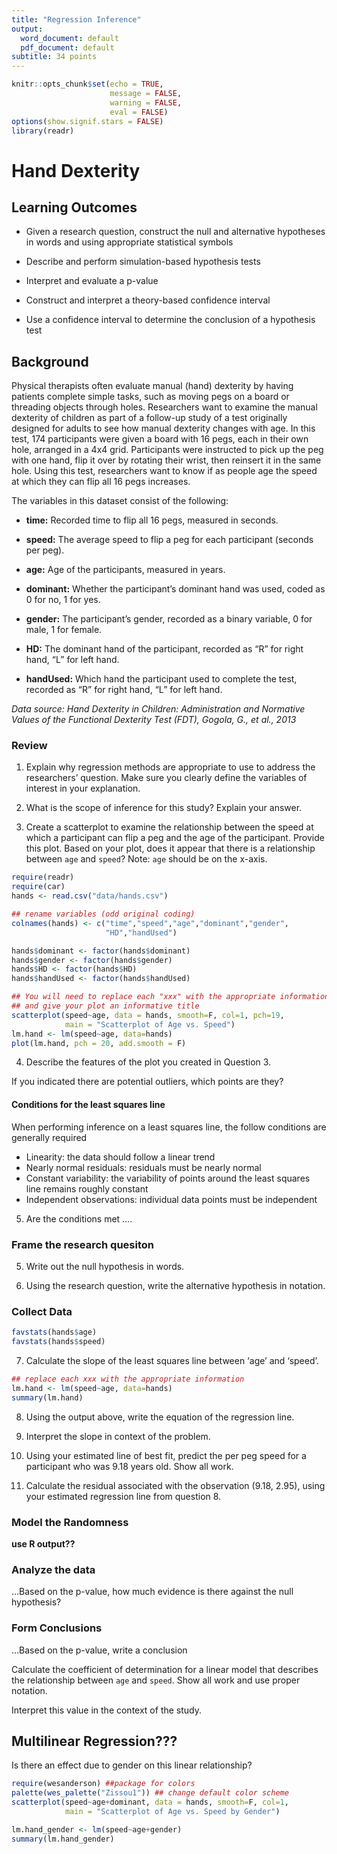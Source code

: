 ```yaml
---
title: "Regression Inference"
output:
  word_document: default
  pdf_document: default
subtitle: 34 points
---
```


```r
knitr::opts_chunk$set(echo = TRUE, 
                      message = FALSE,
                      warning = FALSE,
                      eval = FALSE)
options(show.signif.stars = FALSE)
library(readr)
```

# Hand Dexterity

## Learning Outcomes
* Given a research question, construct the null and alternative hypotheses
  in words and using appropriate statistical symbols
  
* Describe and perform simulation-based hypothesis tests

* Interpret and evaluate a p-value

* Construct and interpret a theory-based confidence interval

* Use a confidence interval to determine the conclusion of a hypothesis test


## Background

Physical therapists often evaluate manual (hand) dexterity by having patients complete simple tasks, such as moving pegs on a board or threading objects through holes. Researchers want to examine the manual dexterity of children as part of a follow-up study of a test originally designed for adults to see how manual dexterity changes with age. In this test, 174 participants were given a board with 16 pegs, each in their own hole, arranged in a 4x4 grid. Participants were instructed to pick up the peg with one hand, flip it over by rotating their wrist, then reinsert it in the same hole. Using this test, researchers want to know if as people age the speed at which they can flip all 16 pegs increases.

The variables in this dataset consist of the following:

- **time:** Recorded time to flip all 16 pegs, measured in seconds.

- **speed:** The average speed to flip a peg for each participant (seconds per peg).

- **age:** Age of the participants, measured in years.

- **dominant:** Whether the participant's dominant hand was used, coded as 0 for no, 1 for yes.

- **gender:** The participant's gender, recorded as a binary variable, 0 for male, 1 for female.

- **HD:** The dominant hand of the participant, recorded as "R" for right hand, "L" for left hand.

- **handUsed:** Which hand the participant used to complete the test, recorded as "R" for right hand, "L" for left hand.

*Data source: Hand Dexterity in Children: Administration and Normative Values of the Functional Dexterity Test (FDT), Gogola, G., et al., 2013*


### Review

1. Explain why regression methods are appropriate to use to address the researchers' question. Make sure you clearly define the variables of interest in your explanation.

\vspace{1in}

2. What is the scope of inference for this study?  Explain your answer. 

\vspace{1in}


3. Create a scatterplot to examine the relationship between the speed at which a participant can flip a peg and the age of the participant. Provide this plot. Based on your plot, does it appear that there is a relationship between ``age`` and ``speed``? Note: ``age`` should be on the x-axis.

```r
require(readr)
require(car)
hands <- read.csv("data/hands.csv")

## rename variables (odd original coding)
colnames(hands) <- c("time","speed","age","dominant","gender",
                     "HD","handUsed") 

hands$dominant <- factor(hands$dominant)
hands$gender <- factor(hands$gender)
hands$HD <- factor(hands$HD)
hands$handUsed <- factor(hands$handUsed)

## You will need to replace each "xxx" with the appropriate information
## and give your plot an informative title
scatterplot(speed~age, data = hands, smooth=F, col=1, pch=19,
            main = "Scatterplot of Age vs. Speed")
lm.hand <- lm(speed~age, data=hands)
plot(lm.hand, pch = 20, add.smooth = F)
```

4. Describe the features of the plot you created in Question 3.

\vspace{1in}

If you indicated there are potential outliers, which points are they?

#### Conditions for the least squares line

When performing inference on a least squares line, the follow conditions are generally required

- Linearity: the data should follow a linear trend
- Nearly normal residuals: residuals must be nearly normal
- Constant variability: the variability of points around the least squares line remains roughly constant
- Independent observations: individual data points must be independent 

5. Are the conditions met ....

\vspace{1in}


### Frame the research quesiton

5. Write out the null hypothesis in words.

\vspace{1in}

6. Using the research question, write the alternative hypothesis in notation.

\vspace{0.5in}

### Collect Data

```r
favstats(hands$age)
favstats(hands$speed)
```


7. Calculate the slope of the least squares line between 'age' and 'speed'.

\vspace{1in}

```r
## replace each xxx with the appropriate information
lm.hand <- lm(speed~age, data=hands)
summary(lm.hand)
```

8.  Using the output above, write the equation of the regression line.

\vspace{1in}

9.  Interpret the slope in context of the problem.

\vspace{1in}

10. Using your estimated line of best fit, predict the per peg speed for a participant who was 9.18 years old. Show all work.

\vspace{1in}

11. Calculate the residual associated with the observation (9.18, 2.95), using your estimated regression line from question 8. 

\vspace{1in}

### Model the Randomness

**use R output??**

### Analyze the data

...Based on the p-value, how much evidence is there against the null hypothesis?

### Form Conclusions

...Based on the p-value, write a conclusion

Calculate the coefficient of determination for a linear model that describes the relationship between ``age`` and ``speed``. Show all work and use proper notation.

Interpret this value in the context of the study. 



## Multilinear Regression???

Is there an effect due to gender on this linear relationship?  

```r

require(wesanderson) ##package for colors
palette(wes_palette("Zissou1")) ## change default color scheme
scatterplot(speed~age+dominant, data = hands, smooth=F, col=1, 
            main = "Scatterplot of Age vs. Speed by Gender")
```


```r
lm.hand_gender <- lm(speed~age+gender)
summary(lm.hand_gender)
```



